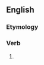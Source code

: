 ==English==

===Etymology===
{{suffix|coat|eth|lang=en}}

===Verb===
{{head|en|verb form}}

# {{en-archaic third-person singular of|coat}}